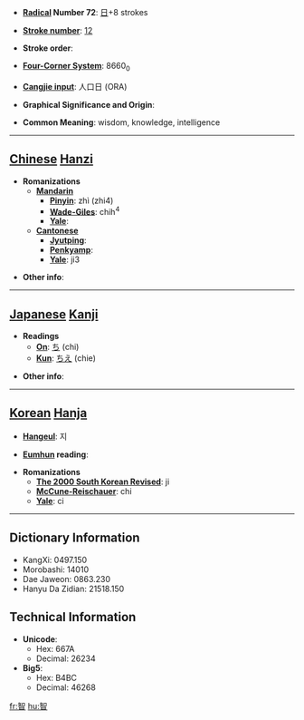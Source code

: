 * '''[[Wiktionary:Chinese radical index| Radical]] Number 72''': [[Wiktionary:Chinese radical index 日|日]]+8 strokes

* '''[[Wiktionary:Chinese total strokes index|Stroke number]]''': [[Wiktionary:Chinese total strokes index 12|12]]

* '''Stroke order''': 

* '''[[Wiktionary:Chinese four corner index|Four-Corner System]]''': 8660<sub>0</sub>

* '''[[Wiktionary:Chinese Cangjie index|Cangjie input]]''': 人口日 (ORA)

* '''Graphical Significance and Origin''': 

* '''Common Meaning''': wisdom, knowledge, intelligence

----

== [[Chinese]] [[Hanzi]] ==

* '''Romanizations'''
** '''[[Mandarin]]'''
*** '''[[Pinyin]]''': zhì (zhi4)
*** '''[[Wade-Giles]]''': chih<sup>4</sup>
*** '''[[Yale]]''': 
** '''[[Cantonese]]'''
*** '''[[Jyutping]]''':
*** '''[[Penkyamp]]''': 
*** '''[[Yale]]''': ji3

* '''Other info''': 

----

== [[Japanese]] [[Kanji]] ==

* '''Readings'''
** '''[[On]]''': [[ち]] (chi)
** '''[[Kun]]''': [[ちえ]] (chie)

* '''Other info''':  

----

== [[Korean]] [[Hanja]] ==

* '''[[Hangeul]]''': 지

* '''[[Eumhun]] reading''': 

* '''Romanizations'''
** '''[[The 2000 South Korean Revised Romanization|The 2000 South Korean Revised]]''': ji
** '''[[McCune-Reischauer]]''': chi
** '''[[Yale]]''': ci

----

== Dictionary Information ==

* KangXi: 0497.150
* Morobashi: 14010
* Dae Jaweon: 0863.230
* Hanyu Da Zidian: 21518.150

== Technical Information ==

* '''Unicode''':
** Hex: 667A
** Decimal: 26234
* '''Big5''':
** Hex: B4BC
** Decimal: 46268

[[fr:智]]
[[hu:智]]